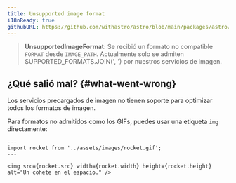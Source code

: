 ```yaml
---
title: Unsupported image format
i18nReady: true
githubURL: https://github.com/withastro/astro/blob/main/packages/astro/src/core/errors/errors-data.ts
---
```


> **UnsupportedImageFormat**: Se recibió un formato no compatible `FORMAT` desde `IMAGE_PATH`. Actualmente solo se admiten SUPPORTED_FORMATS.JOIN(', ') por nuestros servicios de imagen.

## ¿Qué salió mal? \{#what-went-wrong\}
Los servicios precargados de imagen no tienen soporte para optimizar todos los formatos de imagen.

Para formatos no admitidos como los GIFs, puedes usar una etiqueta `img` directamente:
```astro
---
import rocket from '../assets/images/rocket.gif';
---

<img src={rocket.src} width={rocket.width} height={rocket.height} alt="Un cohete en el espacio." />
```
